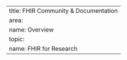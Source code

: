 ---
title: FHIR Community & Documentation
area:
  name: Overview
topic:
  name: FHIR for Research
---